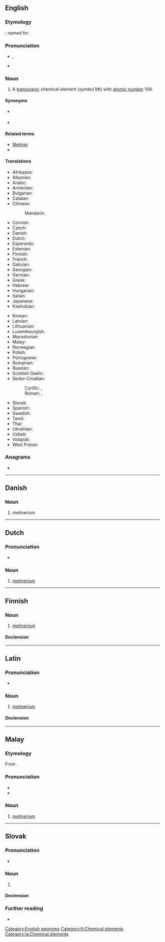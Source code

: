 {{also|Meitnerium|meitnérium}}
==English==
{{wikipedia}}
{{elements|lang=en|Mt|hassium|Hs|darmstadtium|Ds}}

===Etymology===
{{suffix|en|Meitner|ium}}; named for {{w|Lise Meitner}}.

===Pronunciation===
* {{enPR|mītnĕr'ēəm}}, {{IPA|en|/maɪtˈnɜɹi.əm/}}
* {{audio|en|en-us-meitnerium.ogg|Audio (US)}}

===Noun===
{{en-noun|-}}

# A [[transuranic]] chemical element (''symbol'' Mt) with [[atomic number]] 109.

====Synonyms====
* {{l|en|eka-iridium}} {{qualifier|used before the element was discovered}}
* {{l|en|unnilennium}} {{qualifier|used before the element was officially named}}

====Related terms====
* [[w:Lise Meitner|Meitner]]
* {{l|en|meitnerate}}

====Translations====
{{trans-top|chemical element}}
* Afrikaans: {{t+|af|meitnerium}}
* Albanian: {{t|sq|majtnerium}}
* Arabic: {{t|ar|مِيتْنِرْيُوم|m|tr=meytniryum}}
* Armenian: {{t|hy|մայտներիում}}
* Bulgarian: {{t|bg|ме́йтнерий|m}}
* Catalan: {{t+|ca|meitneri}}
* Chinese:
*: Mandarin: {{t+|cmn|䥑|tr=mài}}
* Cornish: {{t|kw|meytneryum}}
* Czech: {{t+|cs|meitnerium}}
* Danish: {{t+|da|meitnerium}}
* Dutch: {{t+|nl|meitnerium|n}}
* Esperanto: {{t+|eo|mejtnerio}}
* Estonian: {{t+|et|meitneerium}}
* Finnish: {{t+|fi|meitnerium}}
* French: {{t+|fr|meitnérium|m}}
* Galician: {{t+|gl|meitnerio}}
* Georgian: {{t|ka|მაიტნერიუმი|sc=Geor}}
* German: {{t+|de|Meitnerium|n}}
* Greek: {{t+|el|μαϊτνέριο|n}}
* Hebrew: {{t|he|מיטנריום|tr=meitneryum|sc=Hebr}}
* Hungarian: {{t+|hu|meitnerium}}
* Italian: {{t+|it|meitnerio|m}}
* Japanese: {{t+|ja|マイトネリウム|tr=maitoneriumu}}
* Kashubian: {{t|csb|meitner}}
{{trans-mid}}
* Korean: {{t+|ko|마이트너륨}}
* Latvian: {{t|lv|meitnērijs|m}}
* Lithuanian: {{t+|lt|meitneris|m}}
* Luxembourgish: {{t|lb|Meitnerium}}
* Macedonian: {{t|mk|мајтнериум|m}}
* Malay: {{t|ms|meitnerium}}
* Norwegian: {{t|no|meitnerium}}
* Polish: {{t+|pl|meitner|m}}
* Portuguese: {{t+|pt|meitnério|m}}
* Romanian: {{t+|ro|meitneriu|n}}
* Russian: {{t+|ru|мейтне́рий|m}}
* Scottish Gaelic: {{t|gd|mèitneiriam}}
* Serbo-Croatian:
*: Cyrillic: {{t|sh|мајтнеријум|m}}, {{t|sh|меитнериј}}
*: Roman: {{t|sh|majtnerijum}}, {{t|sh|meitnerij}}
* Slovak: {{t|sk|meitnerium}}
* Spanish: {{t+|es|meitnerio|m}}
* Swedish: {{t+|sv|meitnerium}}
* Tamil: {{t|ta|மீட்நேரியம்|sc=Taml}}
* Thai: {{t|th|ไมต์นีเรียม|tr=mainīriam}}
* Ukrainian: {{t|uk|ма́йтнерій|m}}
* Uzbek: {{t|uz|meitneriy}}
* Volapük: {{t+|vo|mätnerin}}
* West Frisian: {{t|fy|meitnerium}}
{{trans-bottom}}

===Anagrams===
* {{anagrams|en|a=eeiimmnrtu|Meruimenti}}

[[Category:English eponyms]]

----

==Danish==

===Noun===
{{da-noun}}

# meitnerium

----

==Dutch==
{{wikipedia|lang=nl}}
{{elements|Mt|hassium|Hs|darmstadtium|Ds|lang=nl}}

===Pronunciation===
* {{audio|nl|Nl-meitnerium.ogg|Audio}}

===Noun===
{{nl-noun|n|-|-}}

# [[#English|meitnerium]]

----

==Finnish==
{{wikipedia|lang=fi}}

===Noun===
{{fi-noun}}

# [[#English|meitnerium]]

====Declension====
{{fi-decl-risti|n=sg|meitnerium|||a|i=0}}

[[Category:fi:Chemical elements]]

----

==Latin==
{{wikipedia|lang=la}}

===Pronunciation===
* {{la-IPA|me_itnerium}}

===Noun===
{{la-noun|meitnerium<2.-ium>}}

# [[#English|meitnerium]]

====Declension====
{{la-ndecl|meitnerium<2.-ium>}}

[[Category:la:Chemical elements]]

----

==Malay==
{{wikipedia|lang=ms}}
{{elements|Mt|hassium|Hs|darmstadtium|Ds|lang=ms}}

===Etymology===
From {{etyl|en|ms}} {{m|en|meitnerium}}.

===Pronunciation===
* {{IPA|ms|[meitneriom]|[meitneriəm]|[maitniriəm]}}
* {{rhymes|ms|iom|jom|om}}

===Noun===
{{head|ms|noun}}

# [[#English|meitnerium]] {{gloss|chemical element}}

----

==Slovak==
{{elements|Mt|hassium|Hs|darmstadtium|Ds|lang=sk}}

===Pronunciation===
* {{IPA|sk|/ˈmai̯tnɛrium/}}

===Noun===
{{sk-noun|g=n|gen=meitneria|decl=mesto}}

# {{l|en|meitnerium}} {{gloss|element}}

====Declension====
{{sk-decl-noun|meitnerium|meitneria|meitneriu|meitnerium|meitneria|meitneriom}}

===Further reading===
* {{R:SDK}}